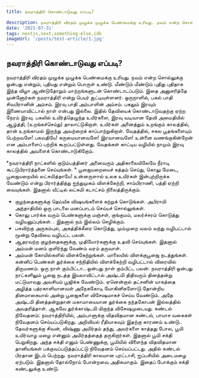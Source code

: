 ```yaml
---
title: நவராத்திரி கொண்டாடுவது எப்படி?

description: நவராத்திரி விரதம் முழுக்க முழுக்க பெண்மைக்கு உரியது. நவம் என்ற சொல்லுக்கு ஒன்பது என்றும், புதியது என்றும் பொருள் உண்டு. மீண்டும் மீண்டும் புதிது புதிதாக இந்த விழா ஆண்டுதோறும் மாற்றங்களுடன் கொண்டாடப்படும். இதை அனுசரித்தே முன்னோர்கள் நவராத்திரி என்று பெயர் சூட்டியுள்ளனர்.
date: '2021-07-31'
tags: nextjs,next,something-else,idk
imageUrl: '/posts/test-article/1.jpg'
---
```


## நவராத்திரி கொண்டாடுவது எப்படி?

நவராத்திரி விரதம் முழுக்க முழுக்க பெண்மைக்கு உரியது. நவம் என்ற சொல்லுக்கு ஒன்பது என்றும், புதியது என்றும் பொருள் உண்டு. மீண்டும் மீண்டும் புதிது புதிதாக இந்த விழா ஆண்டுதோறும் மாற்றங்களுடன் கொண்டாடப்படும். இதை அனுசரித்தே முன்னோர்கள் நவராத்திரி என்று பெயர் சூட்டியுள்ளனர். ஒருநாளில், பகல் பாதி சிவபிரானின் அம்சம். இரவு பாதி அம்பாளின் அம்சம். பகலும் இரவும் இணையாவிட்டால் நாள் என்பது இல்லை. இதில் தேவியைக் கொண்டாடுவதற்கு ஏற்ற நேரம் இரவு. பகலில் உயிர்த்தெழுந்த உயிர்களை, இரவு வடிவான தேவி அமைதியில் ஆழ்த்தி, (உறங்கச்செய்து) தாலாட்டுகிறாள். உயிர்கள் அனைத்தும் உறங்கும் காலத்தில், தான் உறங்காமல் இருந்து அவற்றைக் காப்பாற்றுகிறாள். வேதத்தில், சகல பூதங்களையும் பெற்றவளே! பகவதியே! கருமையானவளே! இரவானவளே! உன்னை வணங்குகின்றேன் என அம்பாளைப் பற்றிக் கூறப்பட்டுள்ளது. வேதங்கள் காட்டிய வழியில் நாமும் இரவு காலத்தில் அவளைக் கொண்டாடுகிறோம்.

*நவராத்திரி நாட்களில் குடும்பத்தினர் அனைவரும் அதிகாலையிலேயே நீராடி கூட்டுபிரார்த்தனை செய்யுங்கள். * பூஜையறையைச் சுத்தம் செய்து, கொலு மேடை, பூஜையறையில் லட்சுமித்தாயே! உன்னருளால் உலக உயிர்கள் இன்புற்றிருக்க வேண்டும் என்று பிரார்த்தித்து ஐந்துமுகம் விளக்கேற்றி, சாம்பிராணி, பத்தி ஏற்றி வையுங்கள். இதனால் வீட்டில் லட்சுமி கடாட்சம் நிலைத்திருக்கும். 

* குழந்தைகளுக்கு தெய்வீக விஷயங்களைக் கற்றுக் கொடுங்கள். அபிராமி அந்தாதியில் ஒரு பாடலை மனப்பாடம் செய்யச் சொல்லுங்கள்.
* கொலு பார்க்க வரும் பெண்களுக்கு மஞ்சள், குங்குமம், மலர்ச்சரம் கொடுத்து வழியனுப்புங்கள். . இதனால் நம் இல்லம் செழிக்கும்.
* பசுவிற்கு அருகம்புல், அகத்திக்கீரை கொடுத்து, மும்முறை வலம் வந்து வழிபட்டால் மூன்று தேவியை வழிபட்ட பலன்.
* ஆதரவற்ற குழந்தைகளுக்கு, முதியோர்களுக்கு உதவி செய்யுங்கள். இதனால் அம்மன் மனம் குளிர்ந்து வேண்ம் வரம் தருவாள்.
* அம்மன் கோயில்களில் விளக்கேற்றுங்கள். மாலையில் விளக்குபூஜை நடத்துங்கள். கன்னிப் பெண்கள் துர்க்கை சந்நிதியில் விளக்கேற்றி வழிபட்டால் விரைவில் திருமணம். ஒரு நாள் கும்பிட்டா...ஒன்பது நாள் கும்பிட்ட பலன்: நவராத்திரி ஒன்பது நாட்களிலும் பூஜை நடத்த இயலாவிட்டால் அஷ்டமி திதிவரும் தினத்தன்று மட்டுமாவது அவசியம் பூஜிக்க வேண்டும். ஏனென்றால் தட்சனின் யாகத்தை அழித்த பத்ரகாளியானவள் அநேககோடி யோகினிகளோடு தோன்றிய தினமாகையால் அன்று பூஜைகளை விசேஷமாகச் செய்ய வேண்டும். அதே அஷ்டமி தினத்தன்றுதான் மகாமாயையான துர்க்கை நந்தகோபன் இல்லத்தில் அவதரித்தாள். ஆகவே துர்க்காஷ்டமி மிகுந்த விசேஷமுடையது. சுண்டல் நிவேதனம்: நவராத்திரியில், அம்பாளுக்கு விதவிதமான சுண்டல், பாயாச வகைகள் நிவேதனம் செய்யப்படுகிறது. அறிவியல் ரீதியாகவும் இதற்கு காரணம் உண்டு.. தேவர்களுக்கு சிவன், விஷ்ணு அமிர்தம் தந்து, அவர்களை காத்தது போல, பூமி உயிர்வாழ மழை என்னும் அமிர்தத்தைத் தருகிறார்கள். இதனால் பூமி சக்தி பெறுகிறது. அந்த சக்தி எனும் பெண்ணுக்கு, பூமியில் விளைந்த விதவிதமான தானியங்கள் பக்குவப்படுத்தப்பட்டு நிவேதனம் செய்யப்பட்டது. அதில் சுண்டல் பிரதான இடம் பெற்றது. நவராத்திரி காலமான புரட்டாசி, ஐப்பசியில் அடைமழை ஏற்படும். இதனால் தோல்நோய் போன்றவை அதிகமாகும். இதைப் போக்கும் சக்தி சுண்டலுக்கு உண்டு.


